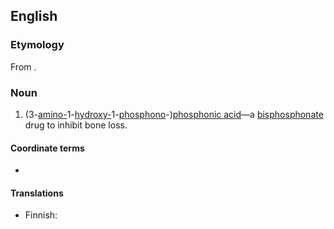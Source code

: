 ==English==

===Etymology===
From {{af|en||-dronate|t2=calcium metabolism regulator}} {{m|en|acid}}.

{{rfe|en}}

===Noun===
{{en-noun|-}}
{{wikipedia|mul=bone remodeling}}

# {{lb|en|pharmaceutical drug}} (3-[[amino-]]1-[[hydroxy-]]1-[[phosphonate|phosphono]]-)[[phosphonic acid]]—a [[bisphosphonate]] drug to inhibit bone loss.

====Coordinate terms====
* {{l|en|pamidronate}} {{lb|en|coordinate as a base versus an acid, but synonymous in the practical sense that the conjugate base and conjugate acid coexist in solution}}

====Translations====
{{trans-top}}
* Finnish: {{t|fi|pamidronihappo}}
{{trans-mid}}
{{trans-bottom}}